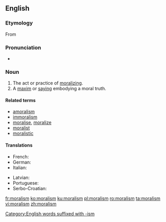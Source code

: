 ==English==

===Etymology===
From {{etyl|fr|en}} {{m|fr|moralisme}}

===Pronunciation===
* {{a|UK}} {{IPA|/ˈmɒrəlɪzm/|lang=en}}

===Noun===
{{en-noun|-|s}}

# The act or practice of [[moralizing]].
# A [[maxim]] or [[saying]] embodying a moral truth.
#: {{rfquotek|Farrar}}

====Related terms====
* [[amoralism]]
* [[immoralism]]
* [[moralise]], [[moralize]]
* [[moralist]]
* [[moralistic]]

====Translations====
{{trans-top|Act or process of moralizing}}
* French: {{t+|fr|moralisme|m}}
* German: {{t|de|Moralismus|m}}
* Italian: {{t+|it|moralismo|m}}
{{trans-mid}}
* Latvian: {{t|lv|morālisms|m}}
* Portuguese: {{t+|pt|moralismo|m}}
* Serbo-Croatian: {{t+|sh|moralizam|m}}
{{trans-bottom}}

[[Category:English words suffixed with -ism]]

[[fr:moralism]]
[[ko:moralism]]
[[ku:moralism]]
[[pl:moralism]]
[[ro:moralism]]
[[ta:moralism]]
[[vi:moralism]]
[[zh:moralism]]